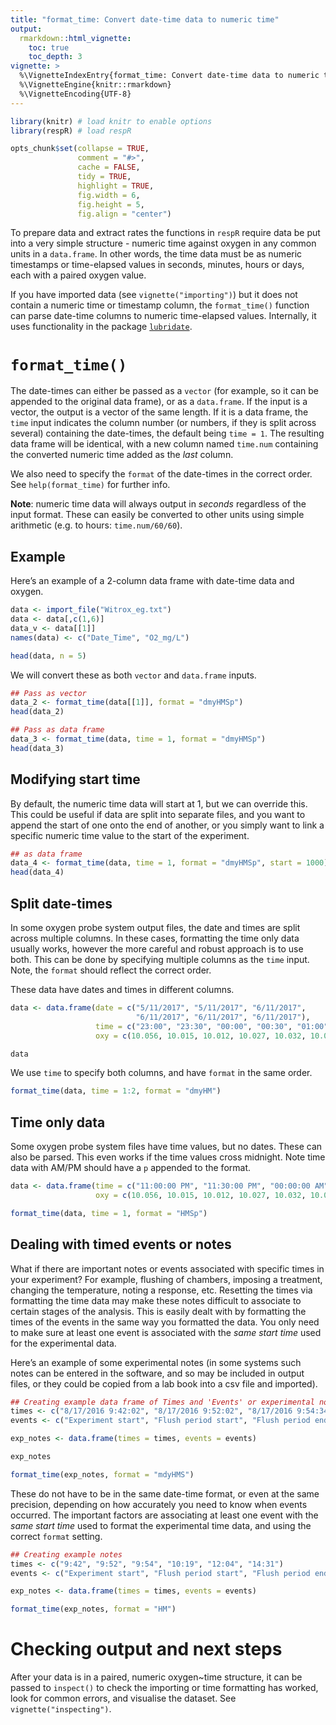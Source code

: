 ```yaml
---
title: "format_time: Convert date-time data to numeric time"
output: 
  rmarkdown::html_vignette:
    toc: true
    toc_depth: 3
vignette: >
  %\VignetteIndexEntry{format_time: Convert date-time data to numeric time}
  %\VignetteEngine{knitr::rmarkdown}
  %\VignetteEncoding{UTF-8}
---
```


```r
library(knitr) # load knitr to enable options
library(respR) # load respR

opts_chunk$set(collapse = TRUE, 
               comment = "#>", 
               cache = FALSE, 
               tidy = TRUE, 
               highlight = TRUE, 
               fig.width = 6, 
               fig.height = 5,
               fig.align = "center")
```


To prepare data and extract rates the functions in `respR` require data be put into a very simple structure - numeric time against oxygen in any common units in a `data.frame`. In other words, the time data must be as numeric timestamps or time-elapsed values in seconds, minutes, hours or days, each with a paired oxygen value.

If you have imported data (see `vignette("importing")`) but it does not contain a numeric time or timestamp column, the `format_time()` function can parse date-time columns to numeric time-elapsed values. Internally, it uses functionality in the package [`lubridate`](https://lubridate.tidyverse.org). 

# `format_time()`

The date-times can either be passed as a `vector` (for example, so it can be appended to the original data frame), or as a `data.frame`. If the input is a vector, the output is a vector of the same length. If it is a data frame, the `time` input indicates the column number (or numbers, if they is split across several) containing the date-times, the default being `time = 1`. The resulting data frame will be identical, with a new column named `time.num` containing the converted numeric time added as the *last* column. 

We also need to specify the `format` of the date-times in the correct order. See `help(format_time)` for further info.

**Note**: numeric time data will always output in *seconds* regardless of the input format. These can easily be converted to other units using simple arithmetic (e.g. to hours: `time.num/60/60`).

## Example

Here's an example of a 2-column data frame with date-time data and oxygen. 

```r
data <- import_file("Witrox_eg.txt")
data <- data[,c(1,6)]
data_v <- data[[1]]
names(data) <- c("Date_Time", "O2_mg/L")
```

```r
head(data, n = 5)
```

We will convert these as both `vector` and `data.frame` inputs.

```r
## Pass as vector
data_2 <- format_time(data[[1]], format = "dmyHMSp")
head(data_2)

## Pass as data frame
data_3 <- format_time(data, time = 1, format = "dmyHMSp")
head(data_3)
```

## Modifying start time

By default, the numeric time data will start at 1, but we can override this. This could be useful if data are split into separate files, and you want to append the start of one onto the end of another, or you simply want to link a specific numeric time value to the start of the experiment. 

```r
## as data frame
data_4 <- format_time(data, time = 1, format = "dmyHMSp", start = 1000)
head(data_4)
```


## Split date-times

In some oxygen probe system output files, the date and times are split across multiple columns. In these cases, formatting the time only data usually works, however the more careful and robust approach is to use both. This can be done by specifying multiple columns as the `time` input. Note, the `format` should reflect the correct order.

These data have dates and times in different columns.

```r
data <- data.frame(date = c("5/11/2017", "5/11/2017", "6/11/2017",
                            "6/11/2017", "6/11/2017", "6/11/2017"),
                   time = c("23:00", "23:30", "00:00", "00:30", "01:00", "01:30"),
                   oxy = c(10.056, 10.015, 10.012, 10.027, 10.032, 10.073))
```

```r
data
```

We use `time` to specify both columns, and have `format` in the same order.

```r
format_time(data, time = 1:2, format = "dmyHM")
```


## Time only data

Some oxygen probe system files have time values, but no dates. These can also be parsed. This even works if the time values cross midnight. Note time data with AM/PM should have a `p` appended to the format.

```r
data <- data.frame(time = c("11:00:00 PM", "11:30:00 PM", "00:00:00 AM", "00:30:00 AM", "01:00:00 AM", "01:30:00 AM"),
                   oxy = c(10.056, 10.015, 10.012, 10.027, 10.032, 10.073))
```

```r
format_time(data, time = 1, format = "HMSp")
```


## Dealing with timed events or notes

What if there are important notes or events associated with specific times in your experiment? For example, flushing of chambers, imposing a treatment, changing the temperature, noting a response, etc. Resetting the times via formatting the time data may make these notes difficult to associate to certain stages of the analysis. This is easily dealt with by formatting the times of the events in the same way you formatted the data. You only need to make sure at least one event is associated with the *same start time* used for the experimental data. 

Here's an example of some experimental notes (in some systems such notes can be entered in the software, and so may be included in output files, or they could be copied from a lab book into a csv file and imported). 

``` r
## Creating example data frame of Times and 'Events' or experimental notes
times <- c("8/17/2016 9:42:02", "8/17/2016 9:52:02", "8/17/2016 9:54:34", "8/17/2016 10:19:02", "8/17/2016 12:04:54", "8/17/2016 14:31:22")
events <- c("Experiment start", "Flush period start", "Flush period end", "Specimen acting normally", "Went to lunch", "Swim speed set to 20 cm/s")

exp_notes <- data.frame(times = times, events = events)
```

```r
exp_notes

format_time(exp_notes, format = "mdyHMS")
```

These do not have to be in the same date-time format, or even at the same precision, depending on how accurately you need to know when events occurred. The important factors are associating at least one event with the *same start time* used to format the experimental time data, and using the correct `format` setting. 

``` r
## Creating example notes
times <- c("9:42", "9:52", "9:54", "10:19", "12:04", "14:31")
events <- c("Experiment start", "Flush period start", "Flush period end", "Specimen acting normally", "Went to lunch", "Swim speed set to 20 cm/s")

exp_notes <- data.frame(times = times, events = events)
```

```r
format_time(exp_notes, format = "HM")

```

# Checking output and next steps

After your data is in a paired, numeric oxygen~time structure, it can be passed to `inspect()` to check the importing or time formatting has worked, look for common errors, and visualise the dataset. See `vignette("inspecting")`.


